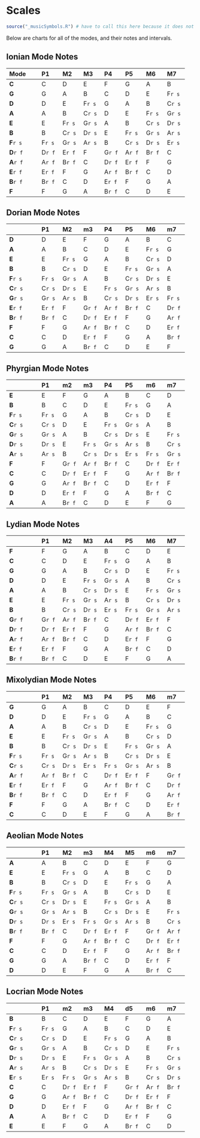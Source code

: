 # Scales {#scales-resource}

```r
source("_musicSymbols.R") # have to call this here because it does not work when called in `_common.R` or when called as a before_chapter_script in `_bookdown.yml`
```

Below are charts for all of the modes, and their notes and intervals.

## Ionian Mode Notes

| Mode       | P1     | M2     | M3     | P4     | P5     | M6     | M7     |
|:-----------|:-------|:-------|:-------|:-------|:-------|:-------|:-------|
| **C**      | C      | D      | E      | F      | G      | A      | B      |
| **G**      | G      | A      | B      | C      | D      | E      | F`r s` |
| **D**      | D      | E      | F`r s` | G      | A      | B      | C`r s` |
| **A**      | A      | B      | C`r s` | D      | E      | F`r s` | G`r s` |
| **E**      | E      | F`r s` | G`r s` | A      | B      | C`r s` | D`r s` |
| **B**      | B      | C`r s` | D`r s` | E      | F`r s` | G`r s` | A`r s` |
| **F**`r s` | F`r s` | G`r s` | A`r s` | B      | C`r s` | D`r s` | E`r s` |
| **D**`r f` | D`r f` | E`r f` | F      | G`r f` | A`r f` | B`r f` | C      |
| **A**`r f` | A`r f` | B`r f` | C      | D`r f` | E`r f` | F      | G      |
| **E**`r f` | E`r f` | F      | G      | A`r f` | B`r f` | C      | D      |
| **B**`r f` | B`r f` | C      | D      | E`r f` | F      | G      | A      |
| **F**      | F      | G      | A      | B`r f` | C      | D      | E      |

## Dorian Mode Notes

|            | P1     | M2     | m3     | P4     | P5     | M6     | m7     |
|:-----------|:-------|:-------|:-------|:-------|:-------|:-------|:-------|
| **D**      | D      | E      | F      | G      | A      | B      | C      |
| **A**      | A      | B      | C      | D      | E      | F`r s` | G      |
| **E**      | E      | F`r s` | G      | A      | B      | C`r s` | D      |
| **B**      | B      | C`r s` | D      | E      | F`r s` | G`r s` | A      |
| **F**`r s` | F`r s` | G`r s` | A      | B      | C`r s` | D`r s` | E      |
| **C**`r s` | C`r s` | D`r s` | E      | F`r s` | G`r s` | A`r s` | B      |
| **G**`r s` | G`r s` | A`r s` | B      | C`r s` | D`r s` | E`r s` | F`r s` |
| **E**`r f` | E`r f` | F      | G`r f` | A`r f` | B`r f` | C      | D`r f` |
| **B**`r f` | B`r f` | C      | D`r f` | E`r f` | F      | G      | A`r f` |
| **F**      | F      | G      | A`r f` | B`r f` | C      | D      | E`r f` |
| **C**      | C      | D      | E`r f` | F      | G      | A      | B`r f` |
| **G**      | G      | A      | B`r f` | C      | D      | E      | F      |

## Phyrgian Mode Notes

|            | P1     | m2     | m3     | P4     | P5     | m6     | m7     |
|:-----------|:-------|:-------|:-------|:-------|:-------|:-------|:-------|
| **E**      | E      | F      | G      | A      | B      | C      | D      |
| **B**      | B      | C      | D      | E      | F`r s` | G      | A      |
| **F**`r s` | F`r s` | G      | A      | B      | C`r s` | D      | E      |
| **C**`r s` | C`r s` | D      | E      | F`r s` | G`r s` | A      | B      |
| **G**`r s` | G`r s` | A      | B      | C`r s` | D`r s` | E      | F`r s` |
| **D**`r s` | D`r s` | E      | F`r s` | G`r s` | A`r s` | B      | C`r s` |
| **A**`r s` | A`r s` | B      | C`r s` | D`r s` | E`r s` | F`r s` | G`r s` |
| **F**      | F      | G`r f` | A`r f` | B`r f` | C      | D`r f` | E`r f` |
| **C**      | C      | D`r f` | E`r f` | F      | G      | A`r f` | B`r f` |
| **G**      | G      | A`r f` | B`r f` | C      | D      | E`r f` | F      |
| **D**      | D      | E`r f` | F      | G      | A      | B`r f` | C      |
| **A**      | A      | B`r f` | C      | D      | E      | F      | G      |

## Lydian Mode Notes

|            | P1     | M2     | M3     | A4     | P5     | M6     | M7     |
|:-----------|:-------|:-------|:-------|:-------|:-------|:-------|:-------|
| **F**      | F      | G      | A      | B      | C      | D      | E      |
| **C**      | C      | D      | E      | F`r s` | G      | A      | B      |
| **G**      | G      | A      | B      | C`r s` | D      | E      | F`r s` |
| **D**      | D      | E      | F`r s` | G`r s` | A      | B      | C`r s` |
| **A**      | A      | B      | C`r s` | D`r s` | E      | F`r s` | G`r s` |
| **E**      | E      | F`r s` | G`r s` | A`r s` | B      | C`r s` | D`r s` |
| **B**      | B      | C`r s` | D`r s` | E`r s` | F`r s` | G`r s` | A`r s` |
| **G**`r f` | G`r f` | A`r f` | B`r f` | C      | D`r f` | E`r f` | F      |
| **D**`r f` | D`r f` | E`r f` | F      | G      | A`r f` | B`r f` | C      |
| **A**`r f` | A`r f` | B`r f` | C      | D      | E`r f` | F      | G      |
| **E**`r f` | E`r f` | F      | G      | A      | B`r f` | C      | D      |
| **B**`r f` | B`r f` | C      | D      | E      | F      | G      | A      |

## Mixolydian Mode Notes

|            | P1     | M2     | M3     | P4     | P5     | M6     | m7     |
|:-----------|:-------|:-------|:-------|:-------|:-------|:-------|:-------|
| **G**      | G      | A      | B      | C      | D      | E      | F      |
| **D**      | D      | E      | F`r s` | G      | A      | B      | C      |
| **A**      | A      | B      | C`r s` | D      | E      | F`r s` | G      |
| **E**      | E      | F`r s` | G`r s` | A      | B      | C`r s` | D      |
| **B**      | B      | C`r s` | D`r s` | E      | F`r s` | G`r s` | A      |
| **F**`r s` | F`r s` | G`r s` | A`r s` | B      | C`r s` | D`r s` | E      |
| **C**`r s` | C`r s` | D`r s` | E`r s` | F`r s` | G`r s` | A`r s` | B      |
| **A**`r f` | A`r f` | B`r f` | C      | D`r f` | E`r f` | F      | G`r f` |
| **E**`r f` | E`r f` | F      | G      | A`r f` | B`r f` | C      | D`r f` |
| **B**`r f` | B`r f` | C      | D      | E`r f` | F      | G      | A`r f` |
| **F**      | F      | G      | A      | B`r f` | C      | D      | E`r f` |
| **C**      | C      | D      | E      | F      | G      | A      | B`r f` |

## Aeolian Mode Notes

|            | P1     | M2     | m3     | M4     | M5     | m6     | m7     |
|:-----------|:-------|:-------|:-------|:-------|:-------|:-------|:-------|
| **A**      | A      | B      | C      | D      | E      | F      | G      |
| **E**      | E      | F`r s` | G      | A      | B      | C      | D      |
| **B**      | B      | C`r s` | D      | E      | F`r s` | G      | A      |
| **F**`r s` | F`r s` | G`r s` | A      | B      | C`r s` | D      | E      |
| **C**`r s` | C`r s` | D`r s` | E      | F`r s` | G`r s` | A      | B      |
| **G**`r s` | G`r s` | A`r s` | B      | C`r s` | D`r s` | E      | F`r s` |
| **D**`r s` | D`r s` | E`r s` | F`r s` | G`r s` | A`r s` | B      | C`r s` |
| **B**`r f` | B`r f` | C      | D`r f` | E`r f` | F      | G`r f` | A`r f` |
| **F**      | F      | G      | A`r f` | B`r f` | C      | D`r f` | E`r f` |
| **C**      | C      | D      | E`r f` | F      | G      | A`r f` | B`r f` |
| **G**      | G      | A      | B`r f` | C      | D      | E`r f` | F      |
| **D**      | D      | E      | F      | G      | A      | B`r f` | C      |

## Locrian Mode Notes

|            | P1     | m2     | m3     | M4     | d5     | m6     | m7     |
|:-----------|:-------|:-------|:-------|:-------|:-------|:-------|:-------|
| **B**      | B      | C      | D      | E      | F      | G      | A      |
| **F**`r s` | F`r s` | G      | A      | B      | C      | D      | E      |
| **C**`r s` | C`r s` | D      | E      | F`r s` | G      | A      | B      |
| **G**`r s` | G`r s` | A      | B      | C`r s` | D      | E      | F`r s` |
| **D**`r s` | D`r s` | E      | F`r s` | G`r s` | A      | B      | C`r s` |
| **A**`r s` | A`r s` | B      | C`r s` | D`r s` | E      | F`r s` | G`r s` |
| **E**`r s` | E`r s` | F`r s` | G`r s` | A`r s` | B      | C`r s` | D`r s` |
| **C**      | C      | D`r f` | E`r f` | F      | G`r f` | A`r f` | B`r f` |
| **G**      | G      | A`r f` | B`r f` | C      | D`r f` | E`r f` | F      |
| **D**      | D      | E`r f` | F      | G      | A`r f` | B`r f` | C      |
| **A**      | A      | B`r f` | C      | D      | E`r f` | F      | G      |
| **E**      | E      | F      | G      | A      | B`r f` | C      | D      |
